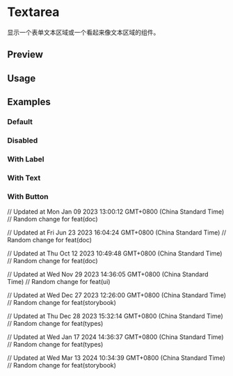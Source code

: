 

<Meta of={TextAreaStories} />

# Textarea

显示一个表单文本区域或一个看起来像文本区域的组件。

## Preview

<Canvas of={TextAreaStories.Default} />

<Controls />

## Usage



<Source code={importCode} language='ts' dark />
<Source code={usageCode} language='tsx' dark />

## Examples

### Default

<Canvas of={TextAreaStories.Default} />

### Disabled

<Canvas of={TextAreaStories.Disabled} />

### With Label

<Canvas of={TextAreaStories.WithLabel} />

### With Text

<Canvas of={TextAreaStories.WithText} />

### With Button

<Canvas of={TextAreaStories.WithButton} />

// Updated at Mon Jan 09 2023 13:00:12 GMT+0800 (China Standard Time)
// Random change for feat(doc)

// Updated at Fri Jun 23 2023 16:04:24 GMT+0800 (China Standard Time)
// Random change for feat(doc)

// Updated at Thu Oct 12 2023 10:49:48 GMT+0800 (China Standard Time)
// Random change for feat(doc)

// Updated at Wed Nov 29 2023 14:36:05 GMT+0800 (China Standard Time)
// Random change for feat(ui)

// Updated at Wed Dec 27 2023 12:26:00 GMT+0800 (China Standard Time)
// Random change for feat(storybook)

// Updated at Thu Dec 28 2023 15:32:14 GMT+0800 (China Standard Time)
// Random change for feat(types)

// Updated at Wed Jan 17 2024 14:36:37 GMT+0800 (China Standard Time)
// Random change for feat(types)

// Updated at Wed Mar 13 2024 10:34:39 GMT+0800 (China Standard Time)
// Random change for feat(storybook)
